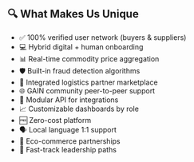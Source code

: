 ## 🔍 What Makes Us Unique

- ✅ 100% verified user network (buyers & suppliers)
- 💻 Hybrid digital + human onboarding
- 📊 Real-time commodity price aggregation
- 🛡️ Built-in fraud detection algorithms
- 🚚 Integrated logistics partner marketplace
- 🌐 GAIN community peer-to-peer support
- 🔌 Modular API for integrations
- 📈 Customizable dashboards by role
- 🆓 Zero-cost platform
- 🗣️ Local language 1:1 support
- 🌱 Eco-commerce partnerships
- 🏅 Fast-track leadership paths

